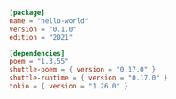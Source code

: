 ```toml Cargo.toml
[package]
name = "hello-world"
version = "0.1.0"
edition = "2021"

[dependencies]
poem = "1.3.55"
shuttle-poem = { version = "0.17.0" }
shuttle-runtime = { version = "0.17.0" }
tokio = { version = "1.26.0" }

```
